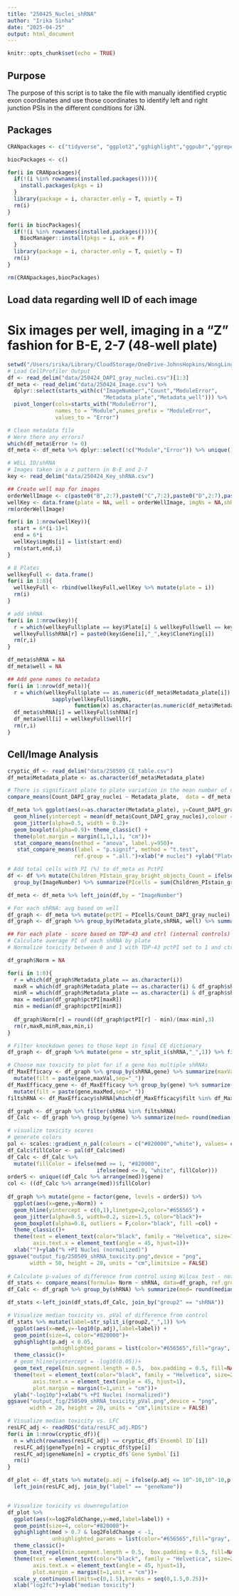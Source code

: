 ```yaml
---
title: "250425_Nuclei_shRNA"
author: "Irika Sinha"
date: "2025-04-25"
output: html_document
---
```


```r
knitr::opts_chunk$set(echo = TRUE)
```

## Purpose

The purpose of this script is to take the file with manually identified cryptic exon coordinates and use those coordinates to identify left and right junction PSIs in the different conditions for i3N. 

## Packages

```r
CRANpackages <- c("tidyverse", "ggplot2","gghighlight","ggpubr","ggrepel")

biocPackages <- c()

for(i in CRANpackages){
  if(!(i %in% rownames(installed.packages()))){
    install.packages(pkgs = i)
  }
  library(package = i, character.only = T, quietly = T)
  rm(i)
}

for(i in biocPackages){
  if(!(i %in% rownames(installed.packages()))){
    BiocManager::install(pkgs = i, ask = F)
  }
  library(package = i, character.only = T, quietly = T)
  rm(i)
}

rm(CRANpackages,biocPackages)

```

## Load data regarding well ID of each image
# Six images per well, imaging in a "Z" fashion for B-E, 2-7 (48-well plate)
```r
setwd("/Users/irika/Library/CloudStorage/OneDrive-JohnsHopkins/WongLing/Scripts/250325_NMDi")
# Load CellProfiler Output
df <- read_delim("data/250424_DAPI_gray_nuclei.csv")[1:3]
df_meta <- read_delim("data/250424_Image.csv") %>% 
  dplyr::select(starts_with(c("ImageNumber","Count","ModuleError",
                              "Metadata_plate","Metadata_well"))) %>% 
  pivot_longer(cols=starts_with("ModuleError"),
               names_to = "Module",names_prefix = "ModuleError",
               values_to = "Error")

# Clean metadata file
# Were there any errors?
which(df_meta$Error != 0)
df_meta <- df_meta %>% dplyr::select(!c("Module","Error")) %>% unique()

# WELL ID/shRNA
# Images taken in a z pattern in B-E and 2-7
key <- read_delim("data/250424_Key_shRNA.csv")

## Create well map for images
orderWellImage <- c(paste0("B",2:7),paste0("C",7:2),paste0("D",2:7),paste0("E",7:2))
wellKey <- data.frame(plate = NA, well = orderWellImage, imgNs = NA,shRNA=NA)
rm(orderWellImage)

for(i in 1:nrow(wellKey)){
  start = 6*(i-1)+1
  end = 6*i
  wellKey$imgNs[i] = list(start:end)
  rm(start,end,i)
}

# 8 Plates
wellkeyFull <- data.frame()
for(i in 1:8){
  wellkeyFull <- rbind(wellkeyFull,wellKey %>% mutate(plate = i))
  rm(i)
}

# add shRNA
for(i in 1:nrow(key)){
  r = which(wellkeyFull$plate == key$Plate[i] & wellkeyFull$well == key$Well[i])
  wellkeyFull$shRNA[r] = paste0(key$Gene[i],"_",key$CloneYing[i])
  rm(r,i)
}

df_meta$shRNA = NA
df_meta$well = NA

## Add gene names to metadata
for(i in 1:nrow(df_meta)){
  r = which(wellkeyFull$plate == as.numeric(df_meta$Metadata_plate[i]) & 
              sapply(wellkeyFull$imgNs, 
                     function(x) as.character(as.numeric(df_meta$Metadata_Well[i])) %in% x))
  df_meta$shRNA[i] = wellkeyFull$shRNA[r]
  df_meta$well[i] = wellkeyFull$well[r]
  rm(r,i)
}

```

## Cell/Image Analysis
```r
cryptic_df <- read_delim("data/250509_CE_table.csv")
df_meta$Metadata_plate <- as.character(df_meta$Metadata_plate)

# There is significant plate to plate variation in the mean number of nuclei/well compared to the overall mean
compare_means(Count_DAPI_gray_nuclei ~ Metadata_plate,  data = df_meta, ref.group = ".all.", method = "t.test")

df_meta %>% ggplot(aes(x=as.character(Metadata_plate), y=Count_DAPI_gray_nuclei)) + 
  geom_hline(yintercept = mean(df_meta$Count_DAPI_gray_nuclei),colour = "red",linetype = 2)+
  geom_jitter(alpha=0.5, width = 0.2)+
  geom_boxplot(alpha=0.9)+ theme_classic() + 
  theme(plot.margin = margin(1,1,1,1, "cm"))+
  stat_compare_means(method = "anova", label.y=950)+
   stat_compare_means(label = "p.signif", method = "t.test",
                     ref.group = ".all.")+xlab("# nuclei") +ylab("Plate")

# Add total cells with PI (%) to df_meta as PctPI
df <- df %>% mutate(Children_PIstain_gray_bright_objects_Count = ifelse(Children_PIstain_gray_bright_objects_Count > 1, 1, Children_PIstain_gray_bright_objects_Count)) %>%
  group_by(ImageNumber) %>% summarize(PIcells = sum(Children_PIstain_gray_bright_objects_Count))

df_meta <- df_meta %>% left_join(df,by = "ImageNumber")

# For each shRNA: avg based on well
df_graph <- df_meta %>% mutate(pctPI = PIcells/Count_DAPI_gray_nuclei) 
df_graph <- df_graph %>% group_by(Metadata_plate,shRNA, well) %>% summarize(pctPI = mean(pctPI))

## For each plate - score based on TDP-43 and ctrl (internal controls)
# Calculate average PI of each shRNA by plate
# Normalize toxicity between 0 and 1 with TDP-43 pctPI set to 1 and ctrl's to 0

df_graph$Norm = NA 

for(i in 1:8){
  r = which(df_graph$Metadata_plate == as.character(i))
  maxR = which(df_graph$Metadata_plate == as.character(i) & df_graph$shRNA == "TARDBP_shTDP-43")
  minR = which(df_graph$Metadata_plate == as.character(i) & df_graph$shRNA == "Ctrl_shCTR")
  max = median(df_graph$pctPI[maxR])
  min = median(df_graph$pctPI[minR])
  
  df_graph$Norm[r] = round((df_graph$pctPI[r] - min)/(max-min),3)
  rm(r,maxR,minR,max,min,i)
}

# Filter knockdown genes to those kept in final CE dictionary
df_graph <- df_graph %>% mutate(gene = str_split_i(shRNA,"_",1)) %>% filter(gene %in% c(cryptic_df$`Gene Symbol`,"TARDBP","Ctrl"))

# Choose max toxicity to plot for if a gene has multiple shRNAs
df_MaxEfficacy <- df_graph %>% group_by(shRNA,gene) %>% summarize(maxVal=median(Norm)) %>%
  mutate(filt = paste(gene,maxVal,sep="_"))
df_MaxEfficacy_gene <- df_MaxEfficacy %>% group_by(gene) %>% summarize(maxMed = max(maxVal)) %>%
  mutate(filt = paste(gene,maxMed,sep="_"))
filtshRNA <- df_MaxEfficacy$shRNA[which(df_MaxEfficacy$filt %in% df_MaxEfficacy_gene$filt)]

df_graph <- df_graph %>% filter(shRNA %in% filtshRNA)
df_Calc <- df_graph %>% group_by(gene) %>% summarize(med= round(median(Norm),5))

# visualize toxicity scores
# generate colors
pal <- scales::gradient_n_pal(colours = c("#820000","white"), values= c(1, 0))
df_Calc$fillColor <- pal(df_Calc$med)
df_Calc <- df_Calc %>% 
  mutate(fillColor = ifelse(med >= 1, "#820000",
                            ifelse(med <= 0, "white", fillColor)))
orderS <- unique((df_Calc %>% arrange(med))$gene)
col <- ((df_Calc %>% arrange(med))$fillColor)
  
df_graph %>% mutate(gene = factor(gene, levels = orderS)) %>% 
  ggplot(aes(x=gene,y=Norm)) +
  geom_hline(yintercept = c(0,1),linetype=2,color="#656565") +
  geom_jitter(alpha=0.5, width=0.2, size=1.5, color="black")+
  geom_boxplot(alpha=0.8, outliers = F,color="black", fill =col) +
  theme_classic()+
  theme(text = element_text(color="black", family = "Helvetica", size=15),
        axis.text.x = element_text(angle = 45, hjust=1))+
  xlab("")+ylab("% +PI Nuclei (normalized)") 
ggsave("output_fig/250509_shRNA_toxicity.png",device = "png", 
       width = 50, height = 20, units = "cm",limitsize = FALSE)
 
# Calculate p-values of difference from control using Wilcox test - not normalized
df_stats <- compare_means(formula= Norm ~ shRNA, data=df_graph, ref.group = "Ctrl_shCTR", method = "wilcox.test")
df_Calc <- df_graph %>% group_by(shRNA) %>% summarize(med= round(median(Norm),5))  

df_stats <-left_join(df_stats,df_Calc, join_by("group2" == "shRNA"))

# Visualize median toxicity vs. pVal of difference from control
df_stats %>% mutate(label=str_split_i(group2,"_",1)) %>%
  ggplot(aes(x=med,y=-log10(p.adj),label=label)) +
  geom_point(size=4, color="#820000")+
  gghighlight(p.adj < 0.05,
              unhighlighted_params = list(color="#656565",fill="gray", size=4,alpha=0.5))+
  theme_classic()+
  # geom_hline(yintercept = -log10(0.05))+
  geom_text_repel(min.segment.length = 0.5,  box.padding = 0.5, fill=NA,label.size = NA,max.overlaps = Inf)+
  theme(text = element_text(color="black", family = "Helvetica", size=25),
        axis.text.x = element_text(angle = 45, hjust=1),
        plot.margin = margin(t=1,unit = "cm"))+
  ylab("-log10p")+xlab("% +PI Nuclei (normalized)")
ggsave("output_fig/250509_shRNA_toxicity_pVal.png",device = "png", 
       width = 20, height = 20, units = "cm",limitsize = FALSE)

# Visualize median toxicity vs. LFC
resLFC_adj <- readRDS("data/resLFC_adj.RDS")
for(i in 1:nrow(cryptic_df)){
  n = which(rownames(resLFC_adj) == cryptic_df$`Ensembl ID`[i])
  resLFC_adj$geneType[n] = cryptic_df$type[i]
  resLFC_adj$geneName[n] = cryptic_df$`Gene Symbol`[i]
  rm(i)
}

df_plot <- df_stats %>% mutate(p.adj = ifelse(p.adj <= 10^-10,10^-10,p.adj), label=str_split_i(group2,"_",1)) %>%
  left_join(resLFC_adj, join_by("label" == "geneName"))


# Visualize toxicity vs downregulation
df_plot %>% 
  ggplot(aes(x=log2FoldChange,y=med,label=label)) +
  geom_point(size=4, color="#820000")+
  gghighlight(med > 0.7 & log2FoldChange < -1,
              unhighlighted_params = list(color="#656565",fill="gray", size=4,alpha=0.5))+
  theme_classic()+
  geom_text_repel(min.segment.length = 0.5,  box.padding = 0.5, fill=NA,label.size = NA,max.overlaps = Inf)+
  theme(text = element_text(color="black", family = "Helvetica", size=25),
        axis.text.x = element_text(angle = 45, hjust=1),
        plot.margin = margin(t=1,unit = "cm"))+
  scale_y_continuous(limits=c(0,1.5),breaks = seq(0,1.5,0.25))+
  xlab("log2fc")+ylab("median toxicity")



```